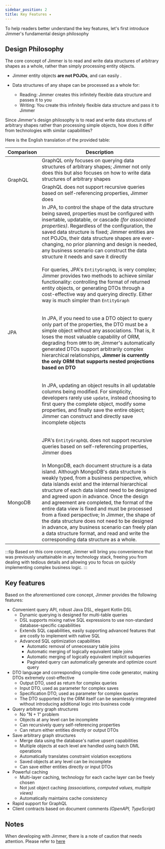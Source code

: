 ```yaml
---
sidebar_position: 2
title: Key Features ✦
---
```



To help readers better understand the key features, let's first introduce Jimmer's fundamental design philosophy

## Design Philosophy

The core concept of Jimmer is to read and write data structures of arbitrary shapes as a whole, rather than simply processing entity objects.

- Jimmer entity objects **are not POJOs**, and can easily <ViewMore buttonText="express data structures of arbitrary shapes" title="Flexibility of Jimmer Entities"><DynamicShape/></ViewMore>.

- Data structures of any shape can be processed as a whole for:

    - Reading: Jimmer creates this infinitely flexible data structure and passes it to you
    - Writing: You create this infinitely flexible data structure and pass it to Jimmer

Since Jimmer's design philosophy is to read and write data structures of arbitrary shapes rather than processing simple objects, how does it differ from technologies with similar capabilities?

Here is the English translation of the provided table:

<table>
<thead>
<tr>
<th>Comparison</th>
<th>Description</th>
</tr>
</thead>
<tbody>
<tr>
<td rowspan="2">GraphQL</td>
<td>GraphQL only focuses on querying data structures of arbitrary shapes; Jimmer not only does this but also focuses on how to write data structures of arbitrary shapes</td>
</tr>
<tr>
<td>GraphQL does not support recursive queries based on self-referencing properties, Jimmer does</td>
</tr>
<tr>
<td rowspan="5">JPA</td>
<td>In JPA, to control the shape of the data structure being saved, properties must be configured with insertable, updatable, or cascade <i>(for associated properties)</i>.
Regardless of the configuration, the saved data structure is fixed; Jimmer entities are not POJOs, their data structure shapes are ever-changing,
no prior planning and design is needed, any business scenario can construct the data structure it needs and save it directly</td>
</tr>
<tr>
<td>

For queries, JPA's `EntityGraphQL` is very complex; Jimmer provides two methods to achieve similar functionality:
controlling the format of returned entity objects, or generating DTOs through a cost-effective way and querying directly. Either way is much simpler than `EntityGraph`

</td>
</tr>
<tr>
<td>

In JPA, if you need to use a DTO object to query only part of the properties, the DTO must be a simple object without any associations. That is, it loses the most valuable capability of ORM, degrading from `ORM` to `OM`;
Jimmer's automatically generated DTOs support arbitrarily complex hierarchical relationships, **Jimmer is currently the only ORM that supports nested projections based on DTO**

</td>
</tr>
<tr>
<td>

In JPA, updating an object results in all updatable columns being modified. For simplicity, developers rarely use `update`, instead choosing to first query the complete object, modify some properties, and finally save the entire object; Jimmer can construct and directly save incomplete objects

</td>
</tr>
<tr>
<td>

JPA's `EntityGraphQL` does not support recursive queries based on self-referencing properties, Jimmer does

</td>
</tr>
<tr>
<td>MongoDB</td>
<td>
In MongoDB, each document structure is a data island. Although MongoDB's data structure is weakly typed, from a business perspective, which data islands exist and the internal hierarchical structure of each data island need to be designed and agreed upon in advance.
Once the design and agreement are completed, the format of the entire data view is fixed and must be processed from a fixed perspective;
In Jimmer, the shape of the data structure does not need to be designed in advance, any business scenario can freely plan a data structure format, and read and write the corresponding data structure as a whole.
</td>
</tr>
</tbody>
</table>

:::tip
Based on this core concept, Jimmer will bring you convenience that was previously unattainable in any technology stack, 
freeing you from dealing with tedious details and allowing you to focus on quickly implementing complex business logic.
:::

## Key features

Based on the aforementioned core concept, Jimmer provides the following features:

-   Convenient query API, robust Java DSL, elegant Kotlin DSL
    -   Dynamic querying is designed for multi-table queries
    -   DSL supports mixing native SQL expressions to use non-standard database-specific capabilities
    -   Extends SQL capabilities, easily supporting advanced features that are costly to implement with native SQL
    -   Advanced SQL optimization capabilities
        -   Automatic removal of unnecessary table joins
        -   Automatic merging of logically equivalent table joins
        -   Automatic merging of logically equivalent implicit subqueries
        -   Paginated query can automatically generate and optimize count query
-   DTO language and corresponding compile-time code generator, making DTOs extremely cost-effective
    -   Output DTO, used as return for complex queries
    -   Input DTO, used as parameter for complex saves
    -   Specification DTO, used as parameter for complex queries
    -   The DTO supported by the ORM itself can be seamlessly integrated without introducing additional logic into business code
-   Query arbitrary graph structures
    -   No "N + 1" problem
    -   Objects at any level can be incomplete
    -   Can recursively query self-referencing properties
    -   Can return either entities directly or output DTOs
-   Save arbitrary graph structures
    -   Merge data using the database's native upsert capabilities
    -   Multiple objects at each level are handled using batch DML operations
    -   Automatically translates constraint violation exceptions
    -   Saved objects at any level can be incomplete
    -   Can save either entities directly or input DTOs
-   Powerful caching
    -   Multi-layer caching, technology for each cache layer can be freely chosen
    -   Not just object caching *(associations, computed values, multiple views)*
    -   Automatically maintains cache consistency
-   Rapid support for GraphQL
-   Client contracts based on document comments *(OpenAPI, TypeScript)*

## Notes

When developing with Jimmer, there is a note of caution that needs attention. Please refer to [here](./apt-ksp#notes)